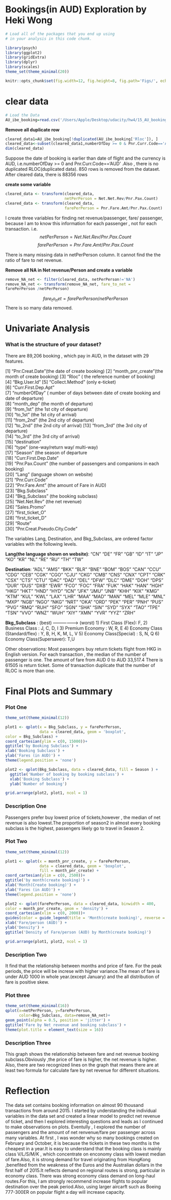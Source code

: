 Bookings(in AUD) Exploration by Heki Wong
========================================================

```r
# Load all of the packages that you end up using
# in your analysis in this code chunk.

library(psych)
library(ggplot2)
library(gridExtra)
library(dplyr)
library(scales)
theme_set(theme_minimal(20))
```
```r
knitr::opts_chunk$set(fig.width=12, fig.height=8, fig.path='Figs/', echo=FALSE, warning=FALSE, message=FALSE)
```
# clear data
```r
# Load the Data
AU_ibe_booking=read.csv('/Users/Apple/Desktop/udacity/hw4/15_AU_booking_summary.csv')
```

**Remove all duplicate row**
```r
cleared_data1=AU_ibe_booking[!duplicated(AU_ibe_booking['Rloc']), ]
cleared_data<-subset(cleared_data1,numberOfDay >= 0 & Pnr.Curr.Code=='AUD')
dim(cleared_data)
```
 Suppose the date of booking is earlier than date of flight and the currency is AUD, i.e.numberOfDay >= 0 and Pnr.Curr.Code=='AUD' .Also , there is no duplicated RLOC(duplicated data).
 850 rows is removed from the dataset.
 After cleared data, there is 88356 rows
 

**create some variable**
```r
cleared_data <- transform(cleared_data, 
                          netPerPerson = Net.Net.Rev/Pnr.Pax.Count)
cleared_data <- transform(cleared_data, 
                          farePerPerson = Pnr.Fare.Amt/Pnr.Pax.Count)
```

I create three variables for finding net revenue/passenger, fare/ passenger, because I am to know this information for each passenger , not for each transaction.
i.e.
$$netPerPerson = Net.Net.Rev/Pnr.Pax.Count$$
$$farePerPerson = Pnr.Fare.Amt/Pnr.Pax.Count$$

There is many missing data in netPerPerson column. It cannot find the 
the ratio of fare to net revenue. 

**Remove all NA in Net revenue/Person and create a variable**

```r
remove_NA_net <- filter(cleared_data, netPerPerson!='NA')
remove_NA_net <- transform(remove_NA_net, fare_to_net = 
farePerPerson /netPerPerson)
```
$$fare_to_net = farePerPerson /netPerPerson$$
There is so many data removed.


# Univariate Analysis
### What is the structure of your dataset?
There are 89,206 booking , which pay in AUD, in the dataset with 29 features.
 
 [1] "Pnr.Creat.Date"(the date of create booking)
 [2] "month_pnr_create"(the month of create booking) 
 [3] "Rloc" ( the reference number of booking)                    
 [4] "Bkg.User.Id" 
 [5] "Collect.Method" (only e-ticket)            
 [6] "Curr.First.Dep.Apt"        
 [7] "numberOfDay" ( number of days between date of create booking and date of departure)             
 [8] "month_dep" (the month of departure)                        
 [9] "from_1st" (the 1st city of departure)                
 [10] "to_1st" (the 1st city of arrival)                       
 [11] "from_2nd" (the 2nd city of departure)                  
 [12] "to_2nd"  (the 2nd city of arrival)
 [13] "from_3rd" (the 3rd city of departure)                
 [14] "to_3rd" (the 3rd city of arrival)                        
 [15] "destination"               
 [16] "type" (one-way/return way/ multi-way)                      
 [17] "Season" (the season of departure                    
 [18] "Curr.First.Dep.Date"    
 [19] "Pnr.Pax.Count" (the number of passengers and companions in each booking)             
 [20] "Lang" (language shown on website)                         
 [21] "Pnr.Curr.Code"             
 [22] "Pnr.Fare.Amt" (the amount of Fare in AUD)               
 [23] "Bkg.Subclass"              
 [24] "Bkg_Subclass" (the booking subclass)             
 [25] "Net.Net.Rev" (the net revenue)              
 [26] "Sales.Promo"               
 [27] "first_ticket_O"            
 [28] "first_ticket_D"               
 [29] "Route"                     
 [30] "Pnr.Creat.Pseudo.City.Code"



The variables Lang, Destination, and Bkg_Subclass, are ordered factor variables with the following levels.

**Lang(the language shown on website)**: "CN" "DE" "FR" "GB" "ID" "IT" "JP" "KO" "KR" "NL" "RE" "RU" "TH" "TW"

**Destination**: "ADL" "AMS" "BKK" "BLR" "BNE" "BOM" "BOS" "CAN" "CCU" "CDG" "CEB" "CGK" "CGO" "CJU" "CKG" "CMB" "CNS" "CNX" "CPT" "CRK" "CSX" "CTS" "CTU" "DAC" "DAD" "DEL" "DFW" "DLC" "DME" "DOH" "DPS" "DUR" "DUS" "DXB" "EWR" "FCO" "FOC" "FRA" "FUK" "HAK" "HAN" "HGH" "HKG" "HKT" "HND" "HYD" "ICN" "JFK" "JMU" "JNB" "KHH" "KIX" "KMG" "KTM" "KUL" "KWL" "LAX" "LHR" "MAA" "MAD" "MAN" "MEL" "MLE" "MNL" "MXP" "NGB" "NGO" "NKG" "NRT" "OKA" "ORD" "PEK" "PER" "PNH" "PUS" "PVG" "RMQ" "RUH" "SFO" "SGN" "SHA" "SIN" "SYD" "SYX" "TAO" "TPE" "TSN" "VVO" "WNZ" "WUH" "XIY" "XMN" "YVR" "YYZ" "ZRH"

**Bkg_Subclass** : (best) ----------------> (worst) 
1) First Class (Flex): F, 
2) Business Class : J, C, D, I
3) Premium Economy : W, R, E
4) Economy Class (Standard/flex) : Y, B, H, K, M, L, V
5) Economy Class(Special)  : S, N, Q
6) Economy Class(Supersaver): T,U
	
Other observations: 
Most passengers buy return tickets flight from HKG in English version.
For each transaction , the median of the number of passenger is one.
The amount of fare from AUD 0 to AUD 33,517.4
There is 61505 is return ticket.
Some of transaction duplicate that the number of RLOC is more than one.


# Final Plots and Summary

### Plot One
```r
theme_set(theme_minimal(12))

plot1 <- qplot(x = Bkg_Subclass, y = farePerPerson, 
               data = cleared_data, geom = 'boxplot',
color = Bkg_Subclass) +
coord_cartesian(ylim = c(0, 15000))+
ggtitle('by Booking Subclass') +
xlab('Booking Subclass') +
ylab('Fares (in AUD)') +
theme(legend.position = 'none')

plot2 <- qplot(Bkg_Subclass, data = cleared_data, fill = Season ) +
  ggtitle('Number of booking by booking subclass') +
  xlab('Booking Subclass') + 
  ylab('Number of booking')

grid.arrange(plot2, plot1, ncol = 1)
```

### Description One
Passengers prefer buy lowest price of tickets,however , the median of net revenue is also lowest.The proportion of season2 in almost every booking subclass is the highest,  passengers likely go to travel in Season 2.

### Plot Two
```r
theme_set(theme_minimal(12))

plot1 <- qplot(x = month_pnr_create, y = farePerPerson, 
               data = cleared_data, geom = 'boxplot',
               fill = month_pnr_create) +
coord_cartesian(ylim = c(0, 2500))+
ggtitle('by month(create booking)') +
xlab('Month(Create booking)') +
ylab('Fares (in AUD)') +
theme(legend.position = 'none')

plot2 <- qplot(farePerPerson, data = cleared_data, binwidth = 400,
color = month_pnr_create, geom = 'density') +
coord_cartesian(xlim = c(0, 2000))+
guides(color = guide_legend(title = 'Month(create booking)', reverse = F)) +
xlab('Fare/person (AUD)') +
ylab('Density') +
ggtitle('Density of Fare/person (AUD) by Month(create booking)')

grid.arrange(plot1, plot2, ncol = 1)
```
### Description Two

It find that the relationship between months and price of fare. For the peak periods, the price will be increse with higher variance.The mean of fare is under  AUD 1000 in whole year.(except January) and the all distribution of fare is positive skew.

### Plot three
```r
theme_set(theme_minimal(16))
qplot(x=netPerPerson, y=farePerPerson, 
      color=Bkg_Subclass, data=remove_NA_net)+
geom_point(alpha = 0.5, position = 'jitter') +
ggtitle('Fare by Net revenue and booking subclass') +
theme(plot.title = element_text(size = 16))
```
### Description Three

This graph shows the relationship between fare and net revenue booking subclass.Obviously ,the price of fare is higher, the net revenue is higher. Also, there are two recognized lines on the graph that means there are at least two formula for calculate fare by net revenue for different situations.    

# Reflection
The data set contains booking information on almost 90 thousand transactions from around 2015. I started by understanding the individual variables in the data set and created a linear model to predict net revenue of ticket, and then I explored interesting questions and leads as I continued to make observations on plots. Eventully , I explored the number of passengers and the amount of net renvenue/fare per passenger across many variables. At first , I was wonder why so many bookings created on February and October, it is because the tickets in these two months is the cheapest in a year.It is easy to understand that the booking class is mainly class V/L/S/M/K , which concentrate on enconomy class with lowest median of fare.Also, it is strong demand for travel originating from HongKong ,benefited from the weakness of the Euros and the Australian dollars in the first half of 2015.It reflects demand on regional routes is strong, particular in economy class. There was strong economy class demand on long-haul routes.For this, I am strongly recommend increase flights to popular destination over the peak period.Also, using larger aircarft such as Boeing 777-300ER on popular flight a day will increase capacity.